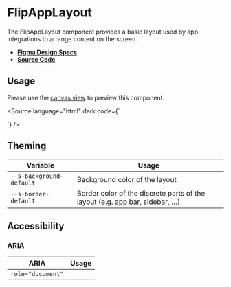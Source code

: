 
<Meta title="Components/FlipAppLayout" />

# FlipAppLayout

The FlipAppLayout component provides a basic layout used by app integrations to
arrange content on the screen.

- **[Figma Design Specs](#)**
- **[Source Code](https://github.com/flip-corp/swirl/tree/main/packages/swirl-components/src/components/flip-app-layout)**

## Usage

Please use the
[canvas view](?path=/story/components-flipapplayout--flip-app-layout) to preview
this component.

<Source
  language="html"
  dark
  code={`<flip-app-layout app-name="Documents" cta-icon="<flip-icon-add></flip-icon-add>" cta-label="Upload file" heading="sample.pdf" sidebar-heading="File info">
  <flip-resource-list label="Items" slot="navigation">
    <flip-resource-list-item label="This is a resource item" media="<flip-avatar label=&quot;John Doe&quot; src=&quot;https://picsum.photos/id/433/144/144&quot;></flip-avatar>"></flip-resource-list-item>
    <flip-resource-list-item label="This is a resource item" media="<flip-avatar label=&quot;John Doe&quot; src=&quot;https://picsum.photos/id/103/144/144&quot;></flip-avatar>"></flip-resource-list-item>
    <flip-resource-list-item label="This is a resource item" media="<flip-avatar label=&quot;John Doe&quot; src=&quot;https://picsum.photos/id/1027/144/144&quot;></flip-avatar>"></flip-resource-list-item>
  </flip-resource-list>
  <div slot="app-bar-controls">
    <flip-button hide-label class="info-button" icon="<flip-icon-info></flip-icon-info>" label="More information"></flip-button>
  </div>
  <div slot="content"></div>
  <div slot="sidebar"></div>
</flip-app-layout>`}
/>

<ArgsTable story="." />

## Theming

| Variable                 | Usage                                                                       |
| ------------------------ | --------------------------------------------------------------------------- |
| `--s-background-default` | Background color of the layout                                              |
| `--s-border-default`     | Border color of the discrete parts of the layout (e.g. app bar, sidebar, …) |

## Accessibility

### ARIA

| ARIA              | Usage |
| ----------------- | ----- |
| `role="document"` |       |

